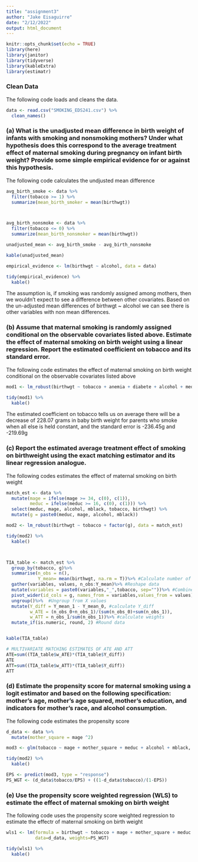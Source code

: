 ```yaml
---
title: "assignment3"
author: "Jake Eisaguirre"
date: "2/12/2022"
output: html_document
---
```


```r
knitr::opts_chunk$set(echo = TRUE)
library(here)
library(janitor)
library(tidyverse)
library(kableExtra)
library(estimatr)
```


### Clean Data

\noindent The following code loads and cleans the data.
```r
data <- read.csv("SMOKING_EDS241.csv") %>% 
  clean_names()
```

### (a) What is the unadjusted mean difference in birth weight of infants with smoking and nonsmoking mothers? Under what hypothesis does this correspond to the average treatment effect of maternal smoking during pregnancy on infant birth weight? Provide some simple empirical evidence for or against this hypothesis.

\noindent The following code calculates the undjusted mean difference 
```r
avg_birth_smoke <- data %>% 
  filter(tobacco >= 1) %>% 
  summarize(mean_birth_smoker = mean(birthwgt))



avg_birth_nonsmoke <- data %>% 
  filter(tobacco <= 0) %>% 
  summarize(mean_birth_nonsmoker = mean(birthwgt))

unadjusted_mean <- avg_birth_smoke - avg_birth_nonsmoke

kable(unadjusted_mean)

empirical_evidence <- lm(birthwgt ~ alcohol, data = data)

tidy(empirical_evidence) %>% 
  kable()

```

\noindent The assumption is, if smoking was randomly assigned among mothers, then we wouldn't expect to see a difference between other covariates. Based on the un-adjusted mean differences of birthwgt ~ alcohol we can see there is other variables with non mean differences.

### (b) Assume that maternal smoking is randomly assigned conditional on the observable covariates listed above. Estimate the effect of maternal smoking on birth weight using a linear regression. Report the estimated coefficient on tobacco and its standard error.

\noindent The following code estimates the effect of maternal smoking on birth weight conditional on the observable
covariates listed above
```r
mod1 <- lm_robust(birthwgt ~ tobacco + anemia + diabete + alcohol + meduc + first + mage + mblack, data)

tidy(mod1) %>% 
  kable()


```

\noindent The estimated coefficient on tobacco tells us on average there will be a decrease of 228.07 grams in baby birth weight for parents who smoke when all else is held constant, and the standard error is -236.45g and -219.69g 

### (c) Report the estimated average treatment effect of smoking on birthweight using the exact matching estimator and its linear regression analogue. 

\noindent The following codes estimates the effect of maternal smoking on birth weight
```r

match_est <- data %>% 
  mutate(mage = ifelse(mage >= 34, c(0), c(1)),
         meduc = ifelse(meduc >= 16, c(0), c(1))) %>% 
  select(meduc, mage, alcohol, mblack, tobacco, birthwgt) %>% 
  mutate(g = paste0(meduc, mage, alcohol, mblack))

mod2 <- lm_robust(birthwgt ~ tobacco + factor(g), data = match_est)

tidy(mod2) %>% 
  kable()



TIA_table <- match_est %>%
  group_by(tobacco, g)%>% 
  summarise(n_obs = n(),
            Y_mean= mean(birthwgt, na.rm = T))%>% #Calculate number of observations and Y mean by X by treatment cells
  gather(variables, values, n_obs:Y_mean)%>% #Reshape data
  mutate(variables = paste0(variables,"_",tobacco, sep=""))%>% #Combine the treatment and variables for reshaping
  pivot_wider(id_cols = g, names_from = variables,values_from = values)%>% #Reshape data by treatment and X cell
  ungroup()%>%  #Ungroup from X values
  mutate(Y_diff = Y_mean_1 - Y_mean_0, #calculate Y_diff
         w_ATE = (n_obs_0+n_obs_1)/(sum(n_obs_0)+sum(n_obs_1)),
         w_ATT = n_obs_1/sum(n_obs_1))%>% #calculate weights
  mutate_if(is.numeric, round, 2) #Round data


kable(TIA_table)

# MULTIVARIATE MATCHING ESTIMATES OF ATE AND ATT
ATE=sum((TIA_table$w_ATE)*(TIA_table$Y_diff))
ATE
ATT=sum((TIA_table$w_ATT)*(TIA_table$Y_diff))
ATT
```





### (d) Estimate the propensity score for maternal smoking using a logit estimator and based on the following specification: mother’s age, mother’s age squared, mother’s education, and indicators for mother’s race, and alcohol consumption. 

\noindent The following code estimates the propensity score 
```r
d_data <- data %>% 
  mutate(mother_square = mage ^2)

mod3 <- glm(tobacco ~ mage + mother_square + meduc + alcohol + mblack, family = binomial(), d_data)

tidy(mod2) %>% 
  kable()

EPS <- predict(mod3, type = "response")
PS_WGT <- (d_data$tobacco/EPS) + ((1-d_data$tobacco)/(1-EPS))


```

### (e) Use the propensity score weighted regression (WLS) to estimate the effect of maternal smoking on birth weight

\noindent The following code uses the propensity score weighted regression to estimate the effectr of maternal smoking on birth weight
```r
wls1 <- lm(formula = birthwgt ~ tobacco + mage + mother_square + meduc + alcohol + mblack, 
           data=d_data, weights=PS_WGT)

tidy(wls1) %>% 
  kable()
```

